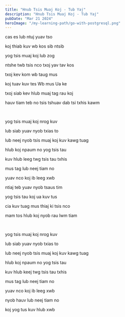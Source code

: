 ```yaml
---
title: "Hnub Tsis Muaj Koj - Tub Yaj"
description: "Hnub Tsis Muaj Koj - Tub Yaj"
pubDate: "Mar 21 2024"
heroImage: "/my-learning-path/go-with-postgresql.png"
---
```


cas es lub ntuj yuav tso

koj thiab kuv wb kos sib ntsib

yog tsis muaj koj lub zog

ntshe twb tsis nco txoj yav tav kos

txoj kev kom wb taug mus

koj tuav kuv tes Wb mus Ua ke

txoj siab kev hlub muaj tag rau koj

hauv tiam teb no tsis tshuav dab tsi txhis kawm

<br />

yog tsis muaj koj nrog kuv

lub siab yuav nyob txias to

lub neej nyob tsis muaj koj kuv kawg tuag

hlub koj npaum no yog tsis tau

kuv hlub leeg twg tsis tau txhis

mus tag lub neej tiam no

yuav nco koj ib leeg xwb

ntiaj teb yuav nyob tsaus tim

yog tsis tau koj ua kuv tus

cia kuv tuag mus thiaj ki tsis nco

mam tos hlub koj nyob rau lwm tiam

<br />

yog tsis muaj koj nrog kuv

lub siab yuav nyob txias to

lub neej nyob tsis muaj koj kuv kawg tuag

hlub koj npaum no yog tsis tau

kuv hlub keej twg tsis tau txhis

mus tag lub neej tiam no

yuav nco koj ib leeg xwb

nyob hauv lub neej tiam no

koj yog tus kuv hlub xwb
